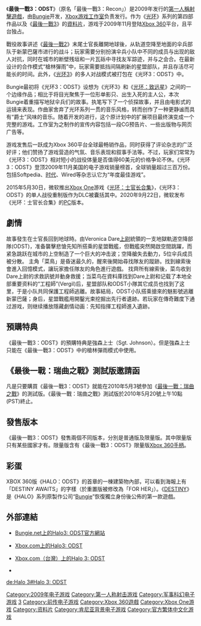 {{nofootnotes|time=2010-06-30T22:23:23+00:00}}
{{noteTA|G1=Games}}
{{Infobox VG
| title = 最後一戰3：ODST
| original = Halo 3: ODST
| image = <!--[[File:Halo_3_ODST_Box_Art.png|256px]]-->
| caption = 
| developer = [[Bungie|Bungie]]
| publisher = [[Microsoft_Game_Studios|Microsoft Game Studios]]
| composer = [[Martin_O'Donnell|Martin O'Donnell]]<br/>[[Michael_Salvatori|Michael Salvatori]]
| series = [[最後一戰系列|最後一戰]]
| released = '''Xbox 360'''<br>2009年9月22日<br>'''Xbox One'''<br>2015年5月30日
| genre = [[第一人稱射擊遊戲|第一人稱射擊遊戲]]
| modes = [[單人遊戲|單人遊戲]]、[[合作游戏模式|合作模式]]、[[多人遊戲|多人遊戲]]
| platforms = [[Xbox_360|Xbox 360]]<br>[[Xbox_One|Xbox One]]
}}
《'''最後一戰3：ODST'''》（原名「最後一戰3：Recon」）是2009年发行的[[第一人稱射擊遊戲|第一人稱射擊遊戲]]，由[[Bungie|Bungie]]开发，[[Xbox游戏工作室|Xbox游戏工作室]]负责发行。作为《[[最後一戰系列|光环]]》系列的第四部作品以及《[[最後一戰3|最後一戰3]]》的[[資料片|資料片]]，游戏于2009年11月登陆[[Xbox_360|Xbox 360]]平台，且平台独占。

戰役故事讲述《[[最後一戰2|最後一戰2]]》末尾士官長離開地球後，从轨道空降至地面的伞兵部队于新蒙巴薩市进行的战斗；玩家需要分别扮演伞兵小队中不同的成员与出现的敌人对抗，同时在城市的断壁残垣和一片瓦砾中寻找友军踪迹，并与之会合。在最新设计的合作模式“槍林彈雨”中，玩家需要抵挡间隔刷新的星盟部队，并且存活尽可能长的时间。此外，《[[最後一戰3|光环3]]》的多人对战模式被打包在《光环3：ODST》中。

Bungie最初将《光环3：ODST》设想为《光环3》和《[[最後一戰：瑞曲之戰|光环：致远星]]》之间的一个边缘作品；相比于将目光聚焦于一位形单影只、出生入死的主人公，本次Bungie着重描写地狱伞兵们的故事。{{Internal link helper/en|Joseph Staten|Joseph Staten}}执笔写下了一个侦探故事，并且由电影式的运镜来表现。作曲家{{Internal link helper/en|Martin O'Donnell|Martin O'Donnell}}舍弃了光环系列一贯的音乐风格，转而创作了一种更静谧而具有“爵士”风味的音乐。随着开发的进行，这个原计划中的扩展项目最终演变成一个完整的游戏。工作室为之制作的宣传内容包括一段CG预告片、一些出版物与网页广告等。

游戏发售后一跃成为Xbox 360平台全球最畅销作品，同时获得了评论杂志的广泛好评；他们赞扬了游戏营造的气氛、音乐表现和叙事手法等。不过，玩家们常常为《光环3：ODST》相对短小的战役体量是否值得60美元的价格争论不休。《光环3：ODST》登顶2009年11月美国的电子游戏销量榜首，全球销量超过三百万份。包括Softpedia、[[時代雜誌|时代]]、Wired等杂志认它为“年度最佳游戏”。

2015年5月30日，微软推出[[Xbox_One|Xbox One]]游戏《[[光环：士官长合集|光环：士官长合集]]》，《光环3：ODST》的单人战役重制版作为DLC被囊括其中。2020年9月22日，微软发布《光环：士官长合集》的[[个人电脑|PC]]版本。

== 劇情 ==
故事發生在士官長回到地球時。由Veronica Dare[[上尉|上尉]]統領的一支地獄軌道空降部隊(ODST)，准备襲擊悲愴先知所搭乘的星盟戰艦，但戰艦突然開啟空間跳躍，而紧急跳跃在城市的上空制造了一个巨大的冲击波；空降艙失去動力，5位伞兵成员被分散。 主角「菜鳥」是昏迷最久的，醒來後開始尋找隊友的蹤跡。找到線索後會進入回憶模式，讓玩家擔任隊友的角色進行遊戲。 找齊所有線索後，菜鸟收到Dare上尉的求救訊號并動身救援；当菜鸟在資料庫找到Dare上尉和记载了本地全部重要资料的“工程師”(Vergil)后，星盟部队和ODST小隊其它成员也找到了这里，于是小队共同保護工程師逃離。故事結局，ODST小队搭乘搶來的魅影號逃離新蒙巴薩；身后，星盟戰艦用開鑿光束挖掘出先行者遺跡。若玩家在傳奇難度下通过游戏，则继续播放隱藏劇情动画：先知指揮工程師進入遺跡。

==預購特典==
《最後一戰3：ODST》的預購特典是強森上士（Sgt. Johnson）。但是強森上士只能在《最後一戰3：ODST》中的槍林彈雨模式中使用。

==《最後一戰：瑞曲之戰》測試版邀請函==
凡是只要購買《最後一戰3：ODST》就能在2010年5月3號參加《[[最後一戰：瑞曲之戰|最後一戰：瑞曲之戰]]》的測試版。《最後一戰：瑞曲之戰》測試版於2010年5月20號上午10點(PST)終止。

== 發售版本 ==
《最後一戰3：ODST》發售兩個不同版本，分別是普通版及限量版。其中限量版只有某些國家才有。限量版含有《最後一戰3：ODST》限量版[[Xbox_360|Xbox 360]][[手柄|手柄]]。

== 彩蛋 ==
XBOX 360版《HALO：ODST》的首章的一棟建築物內部，可以看到海報上有「DESTINY AWAITS」的字樣（於重置版被修改為「FOR HER」）。《[[天命_(遊戲)|DESTINY]]》是《HALO》系列原製作公司“[[Bungie|Bungie]]”恢復獨立身份後公佈的第一款遊戲。

== 外部連結 ==
*{{en}}[http://www.bungie.net/Projects/ODST/ Bungie.net上的Halo3: ODST官方網站] {{Wayback|url=http://www.bungie.net/Projects/ODST/ |date=20121208070903 }}
*{{en}}[http://www.xbox.com/en-US/games/h/halo3odst/ Xbox.com上的Halo3: ODST] {{Wayback|url=http://www.xbox.com/en-US/games/h/halo3odst/ |date=20101013143039 }}
*{{zh-tw}}[http://www.xbox.com/zh-TW/games/h/halo3odst/ Xbox.com（台灣）上的Halo 3: ODST] {{Wayback|url=http://www.xbox.com/zh-TW/games/h/halo3odst/ |date=20100818053411 }}
*{{IMDb title|1446689}}

{{Halo}}
{{Bungie Studios}}

{{DEFAULTSORT:Halo 3, ODST}}
[[Category:2009年电子游戏|Category:2009年电子游戏]]
[[Category:第一人称射击游戏|Category:第一人称射击游戏]]
[[Category:军事科幻电子游戏|Category:军事科幻电子游戏]]
[[Category:最後一戰系列電子遊戲|3]]
[[Category:前传电子游戏|Category:前传电子游戏]]
[[Category:Xbox_360遊戲|Category:Xbox 360遊戲]]
[[Category:Xbox_One游戏|Category:Xbox One游戏]]
[[Category:资料片|Category:资料片]]
[[Category:肯尼亚背景电子游戏|Category:肯尼亚背景电子游戏]]
[[Category:官方繁体中文化游戏|Category:官方繁体中文化游戏]]

[[de:Halo_3#Halo_3:_ODST|de:Halo 3#Halo 3: ODST]]